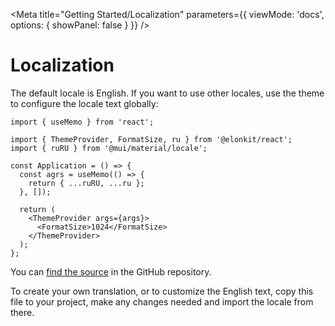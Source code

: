 
<Meta
  title="Getting Started/Localization"
  parameters={{
    viewMode: 'docs',
    options: { showPanel: false }
  }}
/>

# Localization

The default locale is English. If you want to use other locales, use the theme to configure the locale text globally:

```tsx
import { useMemo } from 'react';

import { ThemeProvider, FormatSize, ru } from '@elonkit/react';
import { ruRU } from '@mui/material/locale';

const Application = () => {
  const agrs = useMemo(() => {
    return { ...ruRU, ...ru };
  }, []);

  return (
    <ThemeProvider args={args}>
      <FormatSize>1024</FormatSize>
    </ThemeProvider>
  );
};
```

You can [find the source](https://github.com/Elonsoft/elonkit-react/blob/master/src/components/locale/index.ts) in the
GitHub repository.

To create your own translation, or to customize the English text, copy this file to your project, make any changes
needed and import the locale from there.
